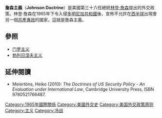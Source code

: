 {{unreferenced|time=2015-06-09T22:19:05+00:00}}
'''詹森主義'''（'''Johnson Doctrine'''）是美國第三十六任總統[[林登·詹森|林登·詹森]]提出的外交政策。林登·詹森在1965年下令入侵[[多明尼加共和國|多明尼加共和國]]後，宣佈不允許在[[西半球|西半球]]出現會另一個[[共產|共產]][[專政|專政]]的國家，這就是詹森主義。

==參照==
*[[门罗主义|门罗主义]]
*[[勃列日涅夫主义|勃列日涅夫主义]]

==延伸閱讀==

*Meiertöns, Heiko (2010): ''The Doctrines of US Security Policy - An Evaluation under International Law'', Cambridge University Press, ISBN 9780521766487.
{{美國外交}}
{{Cold War}}

{{美国小作品}}
[[Category:1965年國際關係|Category:1965年國際關係]]
[[Category:美國外交史|Category:美國外交史]]
[[Category:美国外交政策原则|Category:美国外交政策原则]]
[[Category:主义|Category:主义]]
[[Category:冷战|Category:冷战]]
